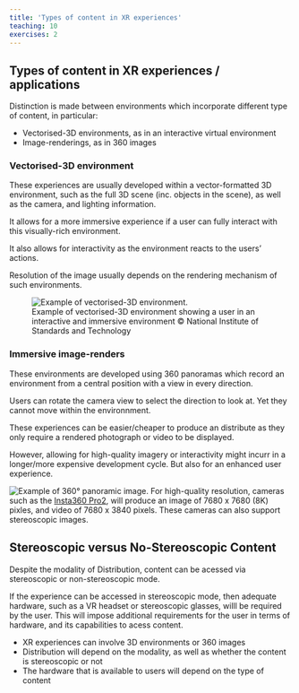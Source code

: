 ```yaml
---
title: 'Types of content in XR experiences'
teaching: 10
exercises: 2
---
```



## Types of content in XR experiences / applications


Distinction is made between environments which incorporate different type of content,
in particular:

- Vectorised-3D environments, as in an interactive virtual environment 
- Image-renderings, as in 360 images


### Vectorised-3D environment
These experiences are usually developed within a vector-formatted 3D environment,
such as the full 3D scene (inc. objects in the scene),
as well as the camera, and lighting information.

It allows for a more immersive experience if a user can fully interact
with this visually-rich environment.

It also allows for interactivity as the environment reacts
to the users' actions. 

Resolution of the image usually depends on the rendering mechanism of
such environments.

![Example of vectorised-3D environment showing a user in an interactive and immersive environment &copy; National Institute of Standards and Technology](https://upload.wikimedia.org/wikipedia/commons/7/76/Immersive_environment_-_3D.jpg){alt='Example of vectorised-3D environment.'}

### Immersive image-renders
These environments are developed using 360 panoramas which record
an environment from a central position with a view in every direction.

Users can rotate the camera view to select the direction to look at. Yet
they cannot move within the environnment.

These experiences can be easier/cheaper to produce an distribute as they only
require a rendered photograph or video to be displayed.

However, allowing for high-quality imagery or interactivity might incurr
in a longer/more expensive development cycle. But also for an enhanced
user experience.


![Example of 360° panoramic image of the Thean Hou Temple &copy; Dennis Sylvester Hurd](https://upload.wikimedia.org/wikipedia/commons/6/66/360%C2%B0_Image_at_the_Thean_Hou_Temple_%2849496080737%29.jpg){alt='Example of 360° panoramic image.'}
For high-quality resolution, cameras such as the [Insta360 Pro2](https://onlinemanual.insta360.com/pro2/en-us/basic/prepare/about), will produce an image of 7680 x 7680 (8K) pixles, and video of 7680 x 3840 pixels. These cameras can also support stereoscopic images.

## Stereoscopic versus No-Stereoscopic Content
Despite the modality of Distribution, content can be acessed via stereoscopic or non-stereoscopic mode.

If the experience can be accessed in stereoscopic mode, then adequate hardware,
such as a VR headset or stereoscopic glasses, willl be required by the user.
This will impose additional requirements for the user in terms of hardware, and its
capabilities to acess content.


::::::::::::::::::::::::::::::::::::: keypoints 

- XR experiences can involve 3D environments or 360 images
- Distribution will depend on the modality, as well as whether the content is stereoscopic or not
- The hardware that is available to users will depend on the type of content

::::::::::::::::::::::::::::::::::::::::::::::::

